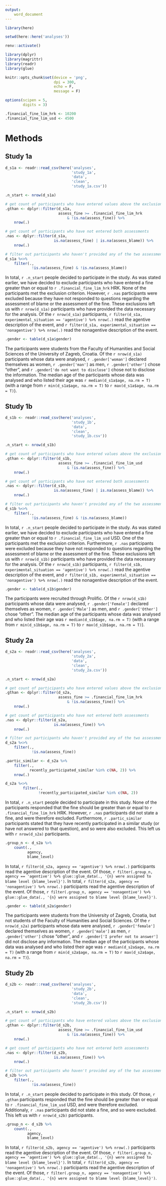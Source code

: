```yaml
---
output:
    word_document
---
```


```r
library(here)

setwd(here::here('analyses'))

renv::activate()

library(dplyr)
library(magrittr)
library(readr)
library(glue)

knitr::opts_chunk$set(device = 'png',
                      dpi = 300,
                      echo = F,
                      message = F)

options(scipen = 5,
        digits = 3)

.financial_fine_lim_hrk <- 10200
.financial_fine_lim_usd <- 4500
```

# Methods

## Study 1a

```r
d_s1a <- readr::read_csv(here('analyses',
                              'study_1a',
                              'data',
                              'clean',
                              'study_1a.csv'))

.n_start <- nrow(d_s1a)

# get count of participants who have entered values above the exclusion criterion
.gthan <- dplyr::filter(d_s1a,
                        assess_fine >= .financial_fine_lim_hrk
                            & !is.na(assess_fine)) %>%
    nrow(.)

# get count of participants who have not entered both assessments
.nas <- dplyr::filter(d_s1a,
                      is.na(assess_fine) | is.na(assess_blame)) %>%
    nrow(.)

# filter out participants who haven't provided any of the two assessments
d_s1a %<>%
    filter(.,
            !is.na(assess_fine) & !is.na(assess_blame))
```

In total, `r .n_start` people decided to participate in the study. As was
stated earlier, we have decided to exclude participants who have entered a
fine greater than or equal to `r .financial_fine_lim_hrk` HRK. None of the
participants met the exclusion criterion. However, `r .nas` participants were
excluded because they have not responded to questions regarding the assessment
of blame or the assessment of the fine. These exclusions left us
with `r nrow(d_s1a)` participants who have provided the data necessary for
the analysis. Of the `r nrow(d_s1a)` participants,
`r filter(d_s1a, experimental_situation == 'agentive') %>% nrow(.)` read the
agentive description of the event, and
`r filter(d_s1a, experimental_situation == 'nonagentive') %>% nrow(.)` read
the nonagentive description of the event.

```r
.gender <- table(d_s1a$gender)
```

The participants were students from the Faculty of Humanities and Social
Sciences of the University of Zagreb, Croatia. Of the `r nrow(d_s1a)`
participants whose data were analysed, `r .gender['woman']` declared themselves
as women, `r .gender['man']` as men, `r .gender['other']` chose "other", and
`r .gender['do not want to disclose']` chose not to disclose the information.
The median age of the participants whose data was analysed and who listed
their age was `r median(d_s1a$age, na.rm = T)` (with a range from
`r min(d_s1a$age, na.rm = T)` to `r max(d_s1a$age, na.rm = T)`).

## Study 1b

```r
d_s1b <- readr::read_csv(here('analyses',
                              'study_1b',
                              'data',
                              'clean',
                              'study_1b.csv'))

.n_start <- nrow(d_s1b)

# get count of participants who have entered values above the exclusion criterion
.gthan <- dplyr::filter(d_s1b,
                        assess_fine >= .financial_fine_lim_usd
                            & !is.na(assess_fine)) %>%
    nrow(.)

# get count of participants who have not entered both assessments
.nas <- dplyr::filter(d_s1b,
                      is.na(assess_fine) | is.na(assess_blame)) %>%
    nrow(.)

# filter out participants who haven't provided any of the two assessments
d_s1b %<>%
    filter(.,
            !is.na(assess_fine) & !is.na(assess_blame))
```

In total, `r .n_start` people decided to participate in the study. As was
stated earlier, we have decided to exclude participants who have entered a
fine greater than or equal to `r .financial_fine_lim_usd` USD. One of the
participants met the exclusion criterion. Furthermore, `r .nas` participants were
excluded because they have not responded to questions regarding the assessment
of blame or the assessment of the fine. These exclusions left us
with `r nrow(d_s1b)` participants who have provided the data necessary for
the analysis. Of the `r nrow(d_s1b)` participants,
`r filter(d_s1b, experimental_situation == 'agentive') %>% nrow(.)` read the
agentive description of the event, and
`r filter(d_s1b, experimental_situation == 'nonagentive') %>% nrow(.)` read
the nonagentive description of the event.

```r
.gender <- table(d_s1b$gender)
```

The participants were recruited through Prolific.
Of the `r nrow(d_s1b)`
participants whose data were analysed, `r .gender['Female']` declared themselves
as women, `r .gender['Male']` as men, and `r .gender['Other']` chose "other".
The median age of the participants whose data was analysed and who listed
their age was `r median(d_s1b$age, na.rm = T)` (with a range from
`r min(d_s1b$age, na.rm = T)` to `r max(d_s1b$age, na.rm = T)`).

## Study 2a

```r
d_s2a <- readr::read_csv(here('analyses',
                              'study_2a',
                              'data',
                              'clean',
                              'study_2a.csv'))

.n_start <- nrow(d_s2a)

# get count of participants who have entered values above the exclusion criterion
.gthan <- dplyr::filter(d_s2a,
                        assess_fine >= .financial_fine_lim_hrk
                            & !is.na(assess_fine)) %>%
    nrow(.)

# get count of participants who have not entered both assessments
.nas <- dplyr::filter(d_s2a,
                      is.na(assess_fine)) %>%
    nrow(.)

# filter out participants who haven't provided any of the two assessments
d_s2a %<>%
    filter(.,
            !is.na(assess_fine))

.partic_similar <- d_s2a %>%
    filter(.,
           recently_participated_similar %in% c(NA, 2)) %>%
    nrow(.)

d_s2a %<>%
        filter(.,
               !recently_participated_similar %in% c(NA, 2))
```

In total, `r .n_start` people decided to participate in this study. None of
the participants responded that the fine should be greater than
or equal to `r .financial_fine_lim_hrk` HRK. However, `r .nas` participants
did not state a fine, and were therefore excluded. Furthermore,
`r .partic_similar` participants stated that they have recently participated
in a similar study (or have not answered to that question), and so were also
excluded. This left us with `r nrow(d_s2a)` participants.

```r
.group_n <- d_s2a %>%
    count(.,
          agency,
          blame_level)
```

In total, `r filter(d_s2a, agency == 'agentive') %>% nrow(.)` participants read
the agentive description of the event. Of those, 
`r filter(.group_n, agency == 'agentive') %>% glue::glue_data(.,
'{n} were assigned to blame level {blame_level}')`.
In total, `r filter(d_s2a, agency == 'nonagentive') %>% nrow(.)`
participants read the agentive description of the event. Of those, 
`r filter(.group_n, agency == 'nonagentive') %>% glue::glue_data(.,
'{n} were assigned to blame level {blame_level}')`.

```r
.gender <- table(d_s2a$gender)
```

The participants were students from the University of Zagreb, Croatia, but not
students of the Faculty of Humanities and Social Sciences.
Of the `r nrow(d_s2a)`
participants whose data were analysed, `r .gender['female']` declared themselves
as women, `r .gender['male']` as men, `r .gender['other']` chose "other",
and `r .gender['I prefer not to answer']` did not disclose any information.
The median age of the participants whose data was analysed and who listed
their age was `r median(d_s2a$age, na.rm = T)` (with a range from
`r min(d_s2a$age, na.rm = T)` to `r max(d_s2a$age, na.rm = T)`).

## Study 2b

```r
d_s2b <- readr::read_csv(here('analyses',
                              'study_2b',
                              'data',
                              'clean',
                              'study_2b.csv'))

.n_start <- nrow(d_s2b)

# get count of participants who have entered values above the exclusion criterion
.gthan <- dplyr::filter(d_s2b,
                        assess_fine >= .financial_fine_lim_usd
                            & !is.na(assess_fine)) %>%
    nrow(.)

# get count of participants who have not entered both assessments
.nas <- dplyr::filter(d_s2b,
                      is.na(assess_fine)) %>%
    nrow(.)

# filter out participants who haven't provided any of the two assessments
d_s2b %<>%
    filter(.,
            !is.na(assess_fine))
```

In total, `r .n_start` people decided to participate in this study.
Of those, `r .gthan` participants responded that the fine should be greater
than or equal to `r .financial_fine_lim_usd` USD, and were therefore excluded.
Additionaly, `r .nas` participants did not state a fine, and so were excluded.
This left us with `r nrow(d_s2b)` participants.

```r
.group_n <- d_s2b %>%
    count(.,
          agency,
          blame_level)
```

In total, `r filter(d_s2b, agency == 'agentive') %>% nrow(.)` participants read
the agentive description of the event. Of those, 
`r filter(.group_n, agency == 'agentive') %>% glue::glue_data(.,
'{n} were assigned to blame level {blame_level}')`.
In total, `r filter(d_s2b, agency == 'nonagentive') %>% nrow(.)`
participants read the agentive description of the event. Of those, 
`r filter(.group_n, agency == 'nonagentive') %>% glue::glue_data(.,
'{n} were assigned to blame level {blame_level}')`.

